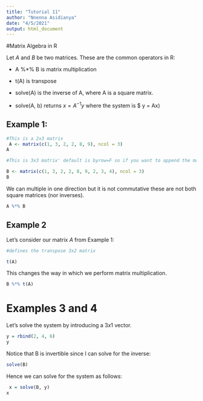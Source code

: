 ```yaml
---
title: "Tutorial 11"
author: "Nnenna Asidianya"
date: "4/5/2021"
output: html_document
---
```


#Matrix Algebra in R

Let $A$ and $B$ be two matrices. These are the common operators in R:

* A %*% B is matrix multiplication

* t(A) is transpose

* solve(A)  is the inverse of A, where A is a square matrix. 

* solve(A, b) returns $x  =  A^{-1} y$ where the system is $ y = Ax)

## Example 1: 

```r
#This is a 2x3 matrix
 A <- matrix(c(1, 3, 2, 2, 8, 9), ncol = 3)
A
```

```r
#This is 3x3 matrix' default is byrow=F so if you want to append the matrix by rows change this

B <- matrix(c(1, 3, 2, 2, 8, 9, 2, 3, 4), ncol = 3)
B
```

We can multiple in one direction but it is not commutative these are not both square matrices (nor inverses).

```r

A %*% B

```

## Example 2

Let's consider our matrix $A$ from Example 1:

```r
#defines the transpose 3x2 matrix

t(A)
```
This changes the way in which we perform matrix multiplication.

```r
B %*% t(A)
```

# Examples 3 and 4

Let's solve the system by introducing a $3 x 1$ vector.

```r
y = rbind(2, 4, 6)
y

```


Notice that B is invertible since  I can solve for the inverse:

```r
solve(B)
```


Hence we can solve for the system as follows:

```r
 x = solve(B, y)
x
```
